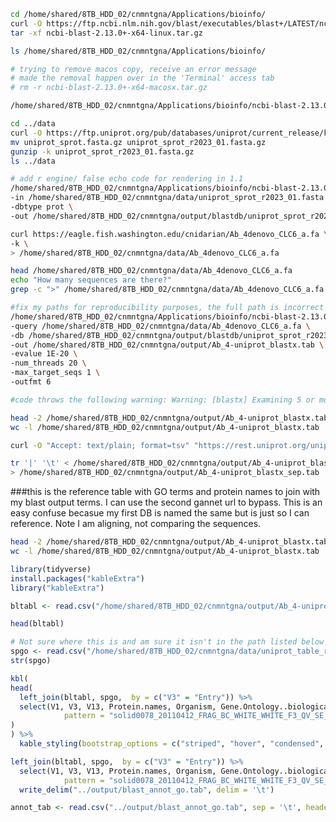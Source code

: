 ```bash
cd /home/shared/8TB_HDD_02/cnmntgna/Applications/bioinfo/
curl -O https://ftp.ncbi.nlm.nih.gov/blast/executables/blast+/LATEST/ncbi-blast-2.13.0+-x64-linux.tar.gz
tar -xf ncbi-blast-2.13.0+-x64-linux.tar.gz
```

```bash
ls /home/shared/8TB_HDD_02/cnmntgna/Applications/bioinfo/

# trying to remove macos copy, receive an error message
# made the removal happen over in the 'Terminal' access tab
# rm -r ncbi-blast-2.13.0+-x64-macosx.tar.gz
```

```bash
/home/shared/8TB_HDD_02/cnmntgna/Applications/bioinfo/ncbi-blast-2.13.0+/bin/blastx -h
```

```bash
cd ../data
curl -O https://ftp.uniprot.org/pub/databases/uniprot/current_release/knowledgebase/complete/uniprot_sprot.fasta.gz
mv uniprot_sprot.fasta.gz uniprot_sprot_r2023_01.fasta.gz
gunzip -k uniprot_sprot_r2023_01.fasta.gz
ls ../data
```

```bash
# add r engine/ false echo code for rendering in 1.1
/home/shared/8TB_HDD_02/cnmntgna/Applications/bioinfo/ncbi-blast-2.13.0+/bin/makeblastdb \
-in /home/shared/8TB_HDD_02/cnmntgna/data/uniprot_sprot_r2023_01.fasta \
-dbtype prot \
-out /home/shared/8TB_HDD_02/cnmntgna/output/blastdb/uniprot_sprot_r2023_01
```

```bash
curl https://eagle.fish.washington.edu/cnidarian/Ab_4denovo_CLC6_a.fa \
-k \
> /home/shared/8TB_HDD_02/cnmntgna/data/Ab_4denovo_CLC6_a.fa
```

```bash
head /home/shared/8TB_HDD_02/cnmntgna/data/Ab_4denovo_CLC6_a.fa
echo "How many sequences are there?"
grep -c ">" /home/shared/8TB_HDD_02/cnmntgna/data/Ab_4denovo_CLC6_a.fa
```

```bash
#fix my paths for reproducibility purposes, the full path is incorrect for that purpose
/home/shared/8TB_HDD_02/cnmntgna/Applications/bioinfo/ncbi-blast-2.13.0+/bin/blastx \
-query /home/shared/8TB_HDD_02/cnmntgna/data/Ab_4denovo_CLC6_a.fa \
-db /home/shared/8TB_HDD_02/cnmntgna/output/blastdb/uniprot_sprot_r2023_01 \
-out /home/shared/8TB_HDD_02/cnmntgna/output/Ab_4-uniprot_blastx.tab \
-evalue 1E-20 \
-num_threads 20 \
-max_target_seqs 1 \
-outfmt 6

#code throws the following warning: Warning: [blastx] Examining 5 or more matches is recommended
```

```bash
head -2 /home/shared/8TB_HDD_02/cnmntgna/output/Ab_4-uniprot_blastx.tab
wc -l /home/shared/8TB_HDD_02/cnmntgna/output/Ab_4-uniprot_blastx.tab
```

```bash
curl -O "Accept: text/plain; format=tsv" "https://rest.uniprot.org/uniprotkb/search?query=reviewed:true+AND+organism_id:9606"

```


```bash

tr '|' '\t' < /home/shared/8TB_HDD_02/cnmntgna/output/Ab_4-uniprot_blastx.tab \
> /home/shared/8TB_HDD_02/cnmntgna/output/Ab_4-uniprot_blastx_sep.tab

```

###this is the reference table with GO terms and protein names to join with my blast output terms. I can use the second gannet url to bypass. This is an easy confuse becasue my first DB is named the same but is just so I can reference. Note I am aligning, not comparing the sequences.

```bash
head -2 /home/shared/8TB_HDD_02/cnmntgna/output/Ab_4-uniprot_blastx.tab
wc -l /home/shared/8TB_HDD_02/cnmntgna/output/Ab_4-uniprot_blastx.tab
```

```r

library(tidyverse)
install.packages("kableExtra")
library("kableExtra")

```

```r

bltabl <- read.csv("/home/shared/8TB_HDD_02/cnmntgna/output/Ab_4-uniprot_blastx_sep.tab", sep = '\t', header = FALSE)

head(bltabl)

# Not sure where this is and am sure it isn't in the path listed below
spgo <- read.csv("/home/shared/8TB_HDD_02/cnmntgna/data/uniprot_table_r2023_01.tab", sep = '\t', header = TRUE)
str(spgo)

```

```r

kbl(
head(
  left_join(bltabl, spgo,  by = c("V3" = "Entry")) %>%
  select(V1, V3, V13, Protein.names, Organism, Gene.Ontology..biological.process., Gene.Ontology.IDs) %>% mutate(V1 = str_replace_all(V1, 
            pattern = "solid0078_20110412_FRAG_BC_WHITE_WHITE_F3_QV_SE_trimmed", replacement = "Ab"))
)
) %>%
  kable_styling(bootstrap_options = c("striped", "hover", "condensed", "responsive"))
```

```r
left_join(bltabl, spgo,  by = c("V3" = "Entry")) %>%
  select(V1, V3, V13, Protein.names, Organism, Gene.Ontology..biological.process., Gene.Ontology.IDs) %>% mutate(V1 = str_replace_all(V1, 
            pattern = "solid0078_20110412_FRAG_BC_WHITE_WHITE_F3_QV_SE_trimmed", replacement = "Ab")) %>%
  write_delim("../output/blast_annot_go.tab", delim = '\t')
```

```r
annot_tab <- read.csv("../output/blast_annot_go.tab", sep = '\t', header = TRUE)
```


